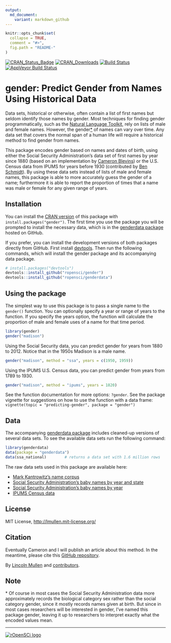 ```yaml
---
output:
  md_document:
    variant: markdown_github
---
```


<!-- README.md is generated from README.Rmd. Please edit that file -->

```r
knitr::opts_chunk$set(
  collapse = TRUE,
  comment = "#>",
  fig.path = "README-"
)
```

[![CRAN_Status_Badge](http://www.r-pkg.org/badges/version/gender)](http://cran.r-project.org/web/packages/gender)
[![CRAN_Downloads](http://cranlogs.r-pkg.org/badges/grand-total/gender)](http://cran.r-project.org/web/packages/gender)
[![Build Status](https://travis-ci.org/ropensci/gender.svg?branch=master)](https://travis-ci.org/ropensci/gender) 
[![AppVeyor Build Status](https://ci.appveyor.com/api/projects/status/github/ropensci/gender?branch=master)](https://ci.appveyor.com/project/ropensci/gender)

# gender: Predict Gender from Names Using Historical Data

Data sets, historical or otherwise, often contain a list of first names but seldom identify those names by gender. Most techniques for finding gender programmatically, such as the [Natural Language Toolkit](http://www.nltk.org/), rely on lists of male and female names. However, the gender[\*](#gender-vs-sex) of names can vary over time. Any data set that covers the normal span of a human life will require a historical method to find gender from names.

This package encodes gender based on names and dates of birth, using either the Social Security Administration's data set of first names by year since 1880 (based on an implementation by [Cameron Blevins](http://www.cameronblevins.org/)) or the U.S. Census data from IPUMS for years before 1930 (contributed by [Ben Schmidt](http://benschmidt.org/)). By using these data sets instead of lists of male and female names, this package is able to more accurately guess the gender of a name; furthermore it is able to report the proportion of times that a name was male or female for any given range of years.

## Installation

You can install the [CRAN version](http://cran.r-project.org/package=gender) of this package with `install.packages("gender")`. The first time you use the package you will be prompted to install the necessary data, which is in the [genderdata package](http://github.com/ropensci/genderdata) hosted on GitHub.

If you prefer, you can install the development versions of both packages directly from GitHub. First install [devtools](https://github.com/hadley/devtools). Then run the following commands, which will install the gender package and its accompanying data package.

```r
# install.packages("devtools")
devtools::install_github("ropensci/gender")
devtools::install_github("ropensci/genderdata")
```

## Using the package

The simplest way to use this package is to pass a single name to the `gender()` function. You can optionally specify a year or range of years to the function. If you specify the years option, the function will calculate the proportion of male and female uses of a name for that time period.

```r
library(gender)
gender("madison")
```

Using the Social Security data, you can predict gender for years from 1880 to 2012. Notice that in the 1950s Madison is a male name.

```r
gender("madison", method = "ssa", years = c(1950, 1959))
```

Using the IPUMS U.S. Census data, you can predict gender from years from 1789 to 1930.

```r
gender("madison", method = "ipums", years = 1820)
```

See the function documentation for more options: `?gender`. See the package vignette for suggestions on how to use the function with a data frame: `vignette(topic = "predicting-gender", package = "gender")`

## Data

The accompanying [genderdata package](http://github.com/ropensci/genderdata) includes cleaned-up versions of several data sets. To see the available data sets run the following command:

```r
library(genderdata)
data(package = "genderdata")
data(ssa_national)        # returns a data set with 1.6 million rows
```

The raw data sets used in this package are available here:

-   [Mark Kantrowitz's name corpus](http://www.cs.cmu.edu/afs/cs/project/ai-repository/ai/areas/nlp/corpora/names/0.html)
-   [Social Security Administration's baby names by year and state](http://catalog.data.gov/dataset/baby-names-from-social-security-card-applications-data-by-state-and-district-of-)
-   [Social Security Administration's baby names by year](http://catalog.data.gov/dataset/baby-names-from-social-security-card-applications-national-level-data)
-   [IPUMS Census data](https://usa.ipums.org/)

## License

MIT License, <http://lmullen.mit-license.org/>

## Citation

Eventually Cameron and I will publish an article about this method. In the meantime, please cite this [GitHub repository](https://github.com/ropensci/gender).

By [Lincoln Mullen](http://lincolnmullen.com) and [contributors](https://github.com/ropensci/gender/graphs/contributors).

## Note

<a name="gender-vs-sex"></a>\* Of course in most cases the Social Security Administration data more approximately records the biological category sex rather than the social category gender, since it mostly records names given at birth. But since in most cases researchers will be interested in gender, I've named this package gender, leaving it up to researchers to interpret exactly what the encoded values mean.

------------------------------------------------------------------------

[![rOpenSCi logo](http://ropensci.org/public_images/github_footer.png)](http://ropensci.org)
